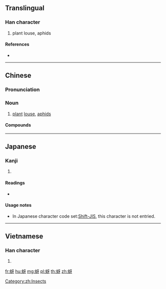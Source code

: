 {{character info/new}}
==Translingual==

===Han character===
{{Han char|rn=142|rad=虫|as=04|sn=10|four=51140|canj=LIMVH}}

# plant louse, aphids

====References====
* {{Han ref|kx=1078.090|dkj=32882|dj=1547.080|hdz=42838.020|uh=869C|ud=34460|bh=B048|bd=45128}}

----

==Chinese==
{{zh-forms}}

===Pronunciation===
{{zh-pron
|m=yá
|c=ngaa4
|md=
|mn=qz,tw,xm,zz:gâ/qz,tw,xm:gê/zz:gêe
|mn_note=gê/gêe - vernacular; gâ - literary
|w=
|mc=y
|oc=y
|cat=a
}}

===Noun===
{{zh-noun}}

# [[plant]] [[louse]], [[aphid]]s

====Compounds====
{{zh-der|蚜蟲|棉蚜蟲|麥蚜|麥蚜蟲}}

[[Category:zh:Insects]]

----

==Japanese==

===Kanji===
{{ja-kanji|grade=|rs=虫04}}

# {{defn|lang=ja|sort=虫04}}

====Readings====
* {{ja-readings|on=[[か]] (ka), [[け]] (ke)|kun=[[あぶらむし]] (aburamushi)|nanori=}}

====Usage notes====
* In Japanese character code set:[[Shift-JIS]], this character is not entried.

----

==Vietnamese==

===Han character===
{{vi-hantu|[[nha]], [[nhá]]|rs=虫04}}

# {{defn|lang=vi|sort=虫04}}

[[fr:蚜]]
[[hu:蚜]]
[[mg:蚜]]
[[pl:蚜]]
[[th:蚜]]
[[zh:蚜]]